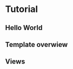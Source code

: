 
= Tutorial =

== Hello World ==

{{include document=tutorial/hello.wiki/}}

== Template overwiew ==

{{include document=tutorial/time.wiki/}}

== Views ==

{{include document=tutorial/weather.wiki/}}
